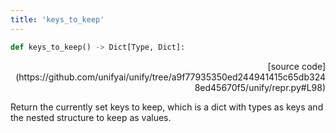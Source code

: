 ```yaml
---
title: 'keys_to_keep'
---
```


```python
def keys_to_keep() -> Dict[Type, Dict]:
```

<p align="right">[source code](https://github.com/unifyai/unify/tree/a9f77935350ed244941415c65db3248ed45670f5/unify/repr.py#L98)</p>

Return the currently set keys to keep, which is a dict with types as keys and the
nested structure to keep as values.